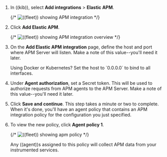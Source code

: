 
1. In ((kib)), select **Add integrations** > **Elastic APM**.

    {/* ![((fleet)) showing APM integration](images/kibana-fleet-integrations-apm.png) */}

1. Click **Add Elastic APM**.

    {/* ![((fleet)) showing APM integration overview](images/kibana-fleet-integrations-apm-overview.png) */}

1. On the **Add Elastic APM integration** page,
define the host and port where APM Server will listen.
Make a note of this value--you'll need it later.

    <DocCallOut title="Tip">
      Using Docker or Kubernetes?
      Set the host to `0.0.0.0` to bind to all interfaces.
    </DocCallOut>


1. Under **Agent authorization**, set a Secret token. This will be used to authorize requests from APM agents to the APM Server. Make a note of this value--you'll need it later.

1. Click **Save and continue**.
    This step takes a minute or two to complete. When it's done,
    you'll have an agent policy that contains an APM integration policy for the configuration you just specified.

1. To view the new policy, click **Agent policy 1**.

    {/* ![((fleet)) showing apm policy](images/apm-agent-policy-1.png) */}

    Any ((agent))s assigned to this policy will collect APM data from your instrumented services.

